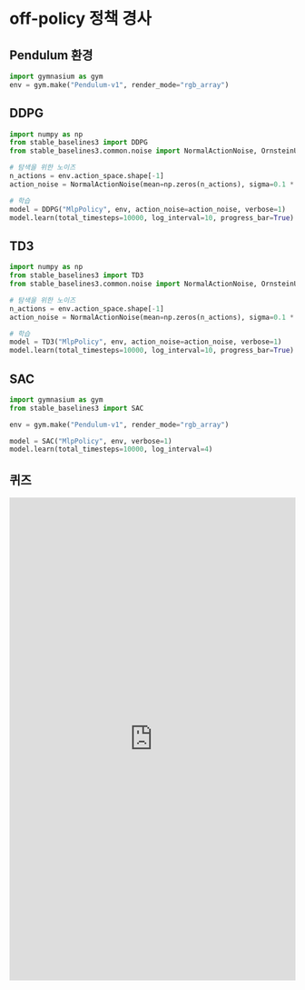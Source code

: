 

# off-policy 정책 경사

## Pendulum 환경


```python copy
import gymnasium as gym
env = gym.make("Pendulum-v1", render_mode="rgb_array")
```


## DDPG


```python copy
import numpy as np
from stable_baselines3 import DDPG
from stable_baselines3.common.noise import NormalActionNoise, OrnsteinUhlenbeckActionNoise

# 탐색을 위한 노이즈
n_actions = env.action_space.shape[-1]
action_noise = NormalActionNoise(mean=np.zeros(n_actions), sigma=0.1 * np.ones(n_actions))

# 학습
model = DDPG("MlpPolicy", env, action_noise=action_noise, verbose=1)
model.learn(total_timesteps=10000, log_interval=10, progress_bar=True)

```


## TD3


```python copy
import numpy as np
from stable_baselines3 import TD3
from stable_baselines3.common.noise import NormalActionNoise, OrnsteinUhlenbeckActionNoise

# 탐색을 위한 노이즈
n_actions = env.action_space.shape[-1]
action_noise = NormalActionNoise(mean=np.zeros(n_actions), sigma=0.1 * np.ones(n_actions))

# 학습
model = TD3("MlpPolicy", env, action_noise=action_noise, verbose=1)
model.learn(total_timesteps=10000, log_interval=10, progress_bar=True)

```


## SAC


```python copy
import gymnasium as gym
from stable_baselines3 import SAC

env = gym.make("Pendulum-v1", render_mode="rgb_array")

model = SAC("MlpPolicy", env, verbose=1)
model.learn(total_timesteps=10000, log_interval=4)
```


## 퀴즈

<iframe src="https://tally.so/embed/n0v7A0?alignLeft=1&hideTitle=1&transparentBackground=1&dynamicHeight=1" loading="lazy" width="100%" height="850" frameborder="0" marginheight="0" marginwidth="0" title="[RL] off-policy 정책 경사"></iframe>